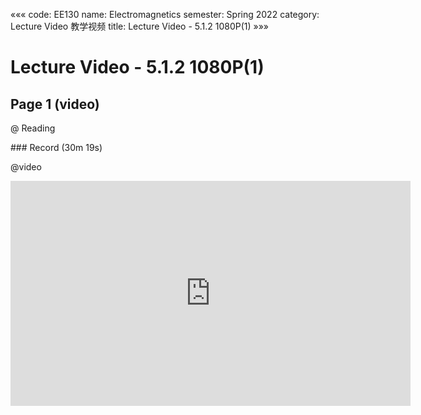 «««
code: EE130
name: Electromagnetics
semester: Spring 2022
category: Lecture Video 教学视频
title: Lecture Video - 5.1.2 1080P(1)
»»»

# Lecture Video - 5.1.2 1080P(1)

## Page 1 (video)

@ Reading

<div class="markdown-body">
### Record (30m 19s)
</div>

@video

<iframe src="https://sbbrisk.com/e/uor9as1fzrhl.html" frameborder=0 marginwidth=0 marginheight=0 scrolling=no width=640 height=360 allowfullscreen></iframe>
